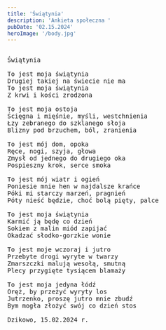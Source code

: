 ```yaml
---
title: 'Świątynia'
description: 'Ankieta społeczna '
pubDate: '02.15.2024'
heroImage: '/body.jpg'
---
```

<pre>

Świątynia

To jest moja świątynia
Drugiej takiej na świecie nie ma
To jest moja świątynia
Z krwi i kości zrodzona

To jest moja ostoja
Ścięgna i mięśnie, myśli, westchnienia
Łzy zebranego do szklanego słoja
Blizny pod brzuchem, ból, zranienia

To jest mój dom, opoka
Ręce, nogi, szyja, głowa
Zmysł od jednego do drugiego oka
Pospieszny krok, serce smoka

To jest mój wiatr i ogień
Poniesie mnie hen w najdalsze krańce
Póki mi starczy marzeń, pragnień
Póty nieść będzie, choć bolą pięty, palce

To jest moja świątynia
Karmić ją będę co dzień
Sokiem z malin miód zapijać
Okadzać słodko-gorzkie wonie

To jest moje wczoraj i jutro
Przebyte drogi wyryte w twarzy
Zmarszczki malują wesołą, smutną
Plecy przygięte tysiącem blamaży

To jest moja jedyna łódź
Oręż, by przeżyć wyryty los
Jutrzenko, proszę jutro mnie zbudź
Bym mogła złożyć swój co dzień stos

Dzikowo, 15.02.2024 r.

</pre>
